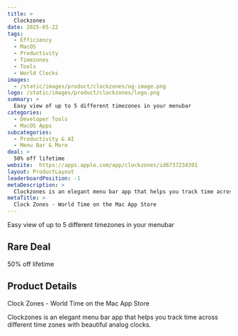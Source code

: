 ```yaml
---
title: >
  Clockzones
date: 2025-05-22
tags:
  - Efficiency
  - MacOS
  - Productivity
  - Timezones
  - Tools
  - World Clocks
images:
  - /static/images/product/clockzones/og-image.png
logo: /static/images/product/clockzones/logo.png
summary: >
  Easy view of up to 5 different timezones in your menubar
categories:
  - Developer Tools
  - MacOS Apps
subcategories:
  - Productivity & AI
  - Menu Bar & More
deal: >
  50% off lifetime
website:  https://apps.apple.com/app/clockzones/id6737234391
layout: ProductLayout
leaderboardPosition: -1
metaDescription: >
  Clockzones is an elegant menu bar app that helps you track time across different time zones with beautiful analog clocks.
metaTitle: >
  ‎Clock Zones - World Time on the Mac App Store
---
```

Easy view of up to 5 different timezones in your menubar

## Rare Deal

50% off lifetime

## Product Details

‎Clock Zones - World Time on the Mac App Store

Clockzones is an elegant menu bar app that helps you track time across different time zones with beautiful analog clocks.
